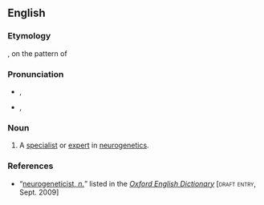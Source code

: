 ==English==

===Etymology===
{{prefix|neuro|geneticist|lang=en}}, on the pattern of {{m|en|neurogenetics}}

===Pronunciation===
* {{a|RP}} {{enPR|nyo͝oə'rōjĭnĕʹtĭsĭst}}, {{IPA|/ˌnjʊəɹəʊd͡ʒᵻˈnɛtᵻsɪst/|lang=en}}
* {{a|US}} {{enPR|nyo͝o'rōjənĕʹdəsəst}}, {{IPA|/ˌnjʊɹoʊd͡ʒəˈnɛdəsəst/|lang=en}}

===Noun===
{{en-noun}}

# {{lb|en|biology|and|medicine}} A [[specialist]] or [[expert]] in [[neurogenetics]].

===References===
* “<span class="plainlinks">[http://dictionary.oed.com/cgi/entry/00323556 neurogeneticist, ''n.'']</span>” listed in the ''[[w:Oxford English Dictionary|Oxford English Dictionary]]'' [<span style="font-variant:small-caps">draft entry</span>, Sept. 2009]